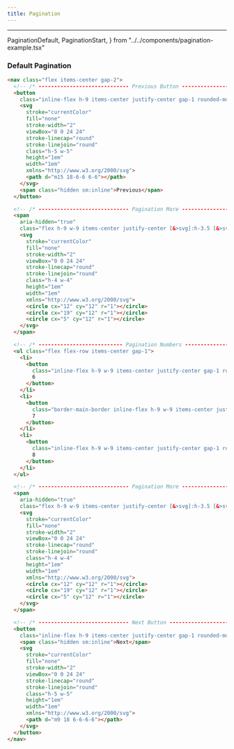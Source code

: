 ```yaml
---
title: Pagination
---
```


---

  PaginationDefault,
  PaginationStart,
} from "../../components/pagination-example.tsx"

### Default Pagination

<PaginationDefault />

```html title="pagination.html"
<nav class="flex items-center gap-2">
  <!-- /* ----------------------------- Previous Button ---------------------------- */ -->
  <button
    class="inline-flex h-9 items-center justify-center gap-1 rounded-md px-3 py-2 pl-2.5 text-sm font-medium hover:bg-accent hover:text-accent-foreground/80 disabled:pointer-events-none disabled:opacity-50 sm:h-10">
    <svg
      stroke="currentColor"
      fill="none"
      stroke-width="2"
      viewBox="0 0 24 24"
      stroke-linecap="round"
      stroke-linejoin="round"
      class="h-5 w-5"
      height="1em"
      width="1em"
      xmlns="http://www.w3.org/2000/svg">
      <path d="m15 18-6-6 6-6"></path>
    </svg>
    <span class="hidden sm:inline">Previous</span>
  </button>

  <!-- /* ----------------------------- Pagination More ---------------------------- */ -->
  <span
    aria-hidden="true"
    class="flex h-9 w-9 items-center justify-center [&>svg]:h-3.5 [&>svg]:w-3.5 sm:[&>svg]:h-4 sm:[&>svg]:w-4">
    <svg
      stroke="currentColor"
      fill="none"
      stroke-width="2"
      viewBox="0 0 24 24"
      stroke-linecap="round"
      stroke-linejoin="round"
      class="h-4 w-4"
      height="1em"
      width="1em"
      xmlns="http://www.w3.org/2000/svg">
      <circle cx="12" cy="12" r="1"></circle>
      <circle cx="19" cy="12" r="1"></circle>
      <circle cx="5" cy="12" r="1"></circle>
    </svg>
  </span>

  <!-- /* --------------------------- Pagination Numbers --------------------------- */ -->
  <ul class="flex flex-row items-center gap-1">
    <li>
      <button
        class="inline-flex h-9 w-9 items-center justify-center gap-1 rounded-md text-sm hover:bg-accent hover:text-accent-foreground/80 disabled:pointer-events-none disabled:opacity-50 sm:h-10 sm:w-10">
        6
      </button>
    </li>
    <li>
      <button
        class="border-main-border inline-flex h-9 w-9 items-center justify-center gap-1 rounded-md border bg-surface text-sm hover:bg-accent hover:text-accent-foreground/80 disabled:pointer-events-none disabled:opacity-50 sm:h-10 sm:w-10">
        7
      </button>
    </li>
    <li>
      <button
        class="inline-flex h-9 w-9 items-center justify-center gap-1 rounded-md text-sm hover:bg-accent hover:text-accent-foreground/80 disabled:pointer-events-none disabled:opacity-50 sm:h-10 sm:w-10">
        8
      </button>
    </li>
  </ul>

  <!-- /* ----------------------------- Pagination More ---------------------------- */ -->
  <span
    aria-hidden="true"
    class="flex h-9 w-9 items-center justify-center [&>svg]:h-3.5 [&>svg]:w-3.5 sm:[&>svg]:h-4 sm:[&>svg]:w-4">
    <svg
      stroke="currentColor"
      fill="none"
      stroke-width="2"
      viewBox="0 0 24 24"
      stroke-linecap="round"
      stroke-linejoin="round"
      class="h-4 w-4"
      height="1em"
      width="1em"
      xmlns="http://www.w3.org/2000/svg">
      <circle cx="12" cy="12" r="1"></circle>
      <circle cx="19" cy="12" r="1"></circle>
      <circle cx="5" cy="12" r="1"></circle>
    </svg>
  </span>

  <!-- /* ----------------------------- Next Button ---------------------------- */ -->
  <button
    class="inline-flex h-9 items-center justify-center gap-1 rounded-md px-3 py-2 pl-2.5 text-sm font-medium hover:bg-accent hover:text-accent-foreground/80 disabled:pointer-events-none disabled:opacity-50 sm:h-10">
    <span class="hidden sm:inline">Next</span>
    <svg
      stroke="currentColor"
      fill="none"
      stroke-width="2"
      viewBox="0 0 24 24"
      stroke-linecap="round"
      stroke-linejoin="round"
      class="h-5 w-5"
      height="1em"
      width="1em"
      xmlns="http://www.w3.org/2000/svg">
      <path d="m9 18 6-6-6-6"></path>
    </svg>
  </button>
</nav>
```

